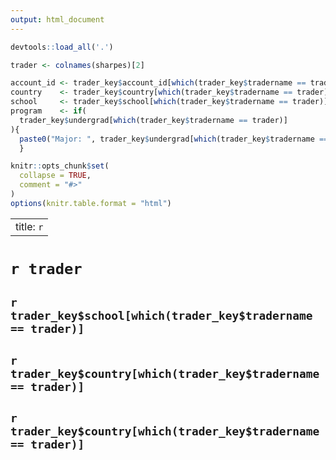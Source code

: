 ```yaml
---
output: html_document
---
```


```r

devtools::load_all('.')

trader <- colnames(sharpes)[2]

account_id <- trader_key$account_id[which(trader_key$tradername == trader)]
country    <- trader_key$country[which(trader_key$tradername == trader)]
school     <- trader_key$school[which(trader_key$tradername == trader)]
program    <- if(
  trader_key$undergrad[which(trader_key$tradername == trader)]
){
  paste0("Major: ", trader_key$undergrad[which(trader_key$tradername == trader)])
  }

knitr::opts_chunk$set(
  collapse = TRUE,
  comment = "#>"
)
options(knitr.table.format = "html") 

```

---
title: `r `
---

# `r trader`
## `r trader_key$school[which(trader_key$tradername == trader)]`
## `r trader_key$country[which(trader_key$tradername == trader)]`
## `r trader_key$country[which(trader_key$tradername == trader)]`
